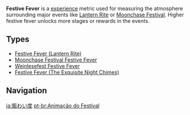{{Disambiguation}}
{{Terminology Infobox
|id           = 116
|image        = <gallery>
Item Lantern Rite Festive Fever.png|Lantern Rite
Item Moonchase Festival Festive Fever.png|Moonchase Festival
Item Weinlesefest Festive Fever.png|Weinlesefest
Item The Exquisite Night Chimes Festive Fever.png|The Exquisite Night Chimes
</gallery>
|type         = Experience
|type2        = Event Items
|event        = Lantern Rite
|event2       = Moonlight Merriment
|event3       = Of Ballads and Brews
|event4       = The Exquisite Night Chimes
|rarity       = 3
}}'''Festive Fever''' is a [[experience]] metric used for measuring the atmosphere surrounding major events like [[Lantern Rite]] or [[Moonchase Festival]]. Higher festive fever unlocks more stages or rewards in the events.

==Types==
* [[Festive Fever (Lantern Rite)]]
* [[Moonchase Festival Festive Fever]]
* [[Weinlesefest Festive Fever]]
* [[Festive Fever (The Exquisite Night Chimes)]]

==Navigation==
{{EXP Navbox|EXP Types}}

[[ja:賑わい度]]
[[pt-br:Animação do Festival]]